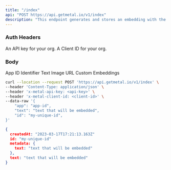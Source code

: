 ```yaml
---
title: "/index"
api: "POST https://api.getmetal.io/v1/index"
description: "This endpoint generates and stores an embedding with the inputted data."
---
```


### Auth Headers

<ParamField required header="x-metal-api-key" type="string">
  An API key for your org.
</ParamField>

<ParamField required header="x-metal-client-id" type="string">
  A Client ID for your org.
</ParamField>

### Body

<ParamField body="app" type="string" placeholder="App ID" required>
  App ID
</ParamField>

<ParamField body="id" type="string">
  Identifier
</ParamField>

<ParamField body="text" type="string">
  Text
</ParamField>

<ParamField body="imageUrl" type="string">
  Image URL
</ParamField>

<ParamField body="embedding" type="number[]">
  Custom Embeddings
</ParamField>

<RequestExample>

```bash Example Request
curl --location --request POST 'https://api.getmetal.io/v1/index' \
--header 'Content-Type: application/json' \
--header 'x-metal-api-key: <api-key>' \
--header 'x-metal-client-id: <client-id>' \
--data-raw '{
    "app": "app-id",
    "text": "text that will be embedded",
    "id": "my-unique-id",
}'
```

</RequestExample>

<ResponseExample>

```json Response
{
  createdAt: "2023-03-17T17:21:13.163Z"
  id: "my-unique-id"
  metadata: {
    text: "text that will be embedded"
  },
  text: "text that will be embedded"
}
```

</ResponseExample>
